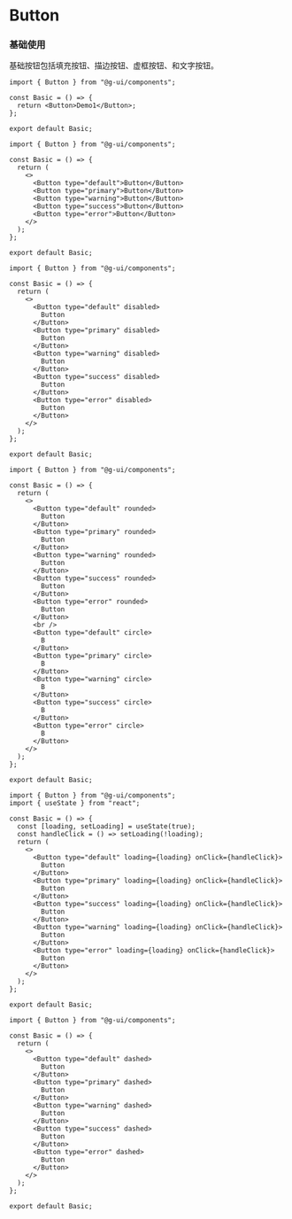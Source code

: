 

# Button



### 基础使用

基础按钮包括填充按钮、描边按钮、虚框按钮、和文字按钮。


<DemoBlock>

<Basic/>


```tsx
import { Button } from "@g-ui/components";

const Basic = () => {
  return <Button>Demo1</Button>;
};

export default Basic;
```

</DemoBlock>

<DemoBlock>

<Type />


```tsx
import { Button } from "@g-ui/components";

const Basic = () => {
  return (
    <>
      <Button type="default">Button</Button>
      <Button type="primary">Button</Button>
      <Button type="warning">Button</Button>
      <Button type="success">Button</Button>
      <Button type="error">Button</Button>
    </>
  );
};

export default Basic;

```

</DemoBlock>


<DemoBlock>

<Disabled />

```tsx
import { Button } from "@g-ui/components";

const Basic = () => {
  return (
    <>
      <Button type="default" disabled>
        Button
      </Button>
      <Button type="primary" disabled>
        Button
      </Button>
      <Button type="warning" disabled>
        Button
      </Button>
      <Button type="success" disabled>
        Button
      </Button>
      <Button type="error" disabled>
        Button
      </Button>
    </>
  );
};

export default Basic;
```

</DemoBlock>


<DemoBlock>

<Circle />

```tsx
import { Button } from "@g-ui/components";

const Basic = () => {
  return (
    <>
      <Button type="default" rounded>
        Button
      </Button>
      <Button type="primary" rounded>
        Button
      </Button>
      <Button type="warning" rounded>
        Button
      </Button>
      <Button type="success" rounded>
        Button
      </Button>
      <Button type="error" rounded>
        Button
      </Button>
      <br />
      <Button type="default" circle>
        B
      </Button>
      <Button type="primary" circle>
        B
      </Button>
      <Button type="warning" circle>
        B
      </Button>
      <Button type="success" circle>
        B
      </Button>
      <Button type="error" circle>
        B
      </Button>
    </>
  );
};

export default Basic;
```

</DemoBlock>


<DemoBlock>

<Loading />


```tsx
import { Button } from "@g-ui/components";
import { useState } from "react";

const Basic = () => {
  const [loading, setLoading] = useState(true);
  const handleClick = () => setLoading(!loading);
  return (
    <>
      <Button type="default" loading={loading} onClick={handleClick}>
        Button
      </Button>
      <Button type="primary" loading={loading} onClick={handleClick}>
        Button
      </Button>
      <Button type="success" loading={loading} onClick={handleClick}>
        Button
      </Button>
      <Button type="warning" loading={loading} onClick={handleClick}>
        Button
      </Button>
      <Button type="error" loading={loading} onClick={handleClick}>
        Button
      </Button>
    </>
  );
};

export default Basic;
```

</DemoBlock>


<DemoBlock>

<Dashed />

```tsx
import { Button } from "@g-ui/components";

const Basic = () => {
  return (
    <>
      <Button type="default" dashed>
        Button
      </Button>
      <Button type="primary" dashed>
        Button
      </Button>
      <Button type="warning" dashed>
        Button
      </Button>
      <Button type="success" dashed>
        Button
      </Button>
      <Button type="error" dashed>
        Button
      </Button>
    </>
  );
};

export default Basic;
```


</DemoBlock>